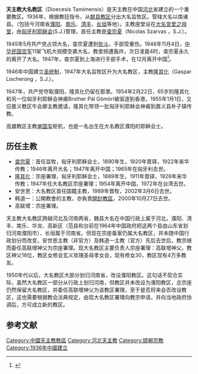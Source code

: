 {{Infobox Roman Catholic diocese
|Roman Catholic Diocese of = 天主教大名教区
|Latin name of diocese = Dioecesis Tamimensis
|image = 
|caption = 
|location = [[中国|中国]][[河北省|河北省]][[大名县|大名县]]
|territory = [[大名县|大名县]]
|population = 
|rite = 
|patron = 
|province = 河北
|established = 1936年
|cathedral = [[大名宠爱之母堂|大名宠爱之母堂]]
|co-cathedral =
|leadership = 主教
|website = 
|pope = 
|metropolitan = 
|ordinary = （空位）
|coadjutor archbishop =
|coadjutor bishop =
|auxiliary =
|emeritus =
}}

'''天主教大名教区'''（Dioecesis Tamimensis）是天主教在中国[[河北|河北]]省建立的一个重要教区。1936年，根据教廷指令，从[[献县教区|献县教区]]分出大名监牧区。管辖大名以南诸县。（包括今河南省[[濮阳|濮阳]]、[[南乐|南乐]]、[[清丰|清丰]]、[[长垣|长垣]]等地）。主教座堂设在[[大名宠爱之母堂|大名宠爱之母堂]]，由[[匈牙利|匈牙利]][[耶稣会|耶稣会]](S.J.)管理，首任主教是[[查宗夏|查宗夏]]（Nicolas Szarvas ，S.J.）。

1945年5月共产党占领大名，查宗夏遭到[[批斗|批斗]]，手部受重伤。1946年11月4日，[[中华民国空军|中华民国空军]]11架飞机大规模空袭大名，教堂频遭轰炸，次日凌晨4时，查宗夏永久的离开了大名。1947年，查宗夏到上海进行手部手术，在12月离开中国<ref>{{Cite web |url=http://ricci.rt.usfca.edu/biography/view.aspx?biographyID=1344 |title=查宗夏 (1890-1965) |access-date=2007-10-12 |archive-date=2005-12-22 |archive-url=https://web.archive.org/web/20051222151952/http://ricci.rt.usfca.edu/biography/view.aspx?biographyID=1344 |dead-url=yes }}</ref>。

1946年中国建立[[圣统制|圣统制]]，1947年大名监牧区升为大名教区，主教[[隆其化|隆其化]]（Gaspar Lischerong ，S.J.）。

1947年，共产党夺取濮阳，隆其化仍留在那里。1954年2月22日，65岁的隆其化和另一位匈牙利耶稣会神甫Brother Pál Gömöri被驱逐到香港，1955年1月1日，又应嘉义教区牛会卿主教邀请，隆其化带领一批匈牙利耶稣会神甫到嘉义县朴子镇传教。

高雄教区主教[[单国玺|单国玺]]枢机，也是一名出生在大名教区濮阳的耶稣会士。

== 历任主教 ==
*[[查宗夏|查宗夏]]：首任监牧，匈牙利耶稣会士，1890年生，1920年晋铎，1922年来华传教；1946年离开大名；1947年离开中国；1965年在匈牙利去世。
*[[隆其化|隆其化]]：宗座署理，匈牙利耶稣会士，1889年生，1911年晋铎，1926年来华传教；1947年任大名教区宗座署理；1954年离开中国，1972年在台湾去世。
*安世恩：大名教区首任国籍主教，1989年晋牧，2002年3月6日去世。
*韩道一：公開教會的主教，亦負責[[天主教開封總教區|開封教區]]，2000年10月27日去世。
*高联增：宗座署理。

天主教大名教区跨越河北及河南两省，魏县大名在中国行政上属于河北，濮阳、清丰、南乐、华龙、高新区（范县和台前在1964年中国政府把这两个县由山东省划归河南濮阳市）、长垣属于河南省。但现在宗座备案仍属大名教区，并未随中国行政划分而改变，安世恩主教（非官方）及韩道一主教（官方）先后去世后，教宗继而委任高联增神父为宗座署理。现大名教区主要负责人宗座署理：高联增神父，教区神父18位，教区女修会玄义玫瑰圣母孝女会，现有修女30，教区现有4万多教友。

1950年代以后，大名教区大部分划归河南省，改设濮阳教区。这句话不契合实际，虽然大名教区一部分从行政上划归河南，但教区并未改设为濮阳教区，总宗座仍然保留大名教区，并委任高联增神父为该教区署理，至于是否将来会否改设教区，这也需要根据教会法典规定，由现大名教区署理向教宗申请，并向当地政府协调后，方可成立新的教区。

==参考文献==
<div class="references-small">
<references />
</div>
{{中国天主教教区}}
[[Category:中國天主教教區|Category:中國天主教教區]]
[[Category:河北天主教|Category:河北天主教]]
[[Category:邯郸宗教|Category:邯郸宗教]]
[[Category:1936年中國建立|Category:1936年中國建立]]